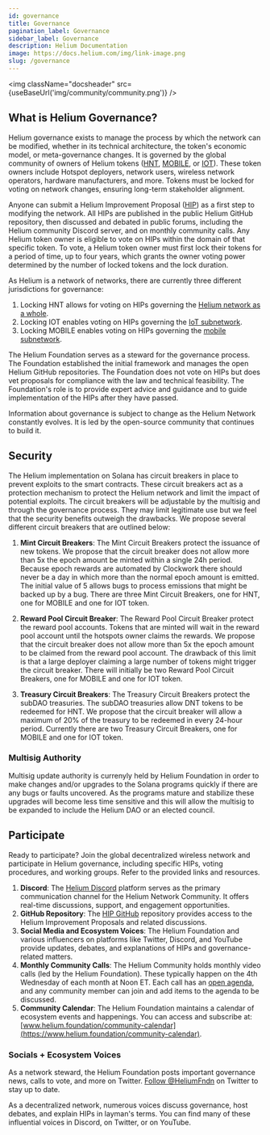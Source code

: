 ```yaml
---
id: governance
title: Governance
pagination_label: Governance
sidebar_label: Governance
description: Helium Documentation
image: https://docs.helium.com/img/link-image.png
slug: /governance
---
```



<img className="docsheader" src={useBaseUrl('img/community/community.png')} />

## What is Helium Governance?

Helium governance exists to manage the process by which the network can be modified, whether in its
technical architecture, the token's economic model, or meta-governance changes. It is governed by
the global community of owners of Helium tokens ([HNT](/tokens/hnt-token),
[MOBILE](/tokens/mobile-token), or [IOT](/tokens/iot-token)). These token owners include Hotspot
deployers, network users, wireless network operators, hardware manufacturers, and more. Tokens must
be locked for voting on network changes, ensuring long-term stakeholder alignment.

Anyone can submit a Helium Improvement Proposal ([HIP](/governance/hip)) as a first step to
modifying the network. All HIPs are published in the public Helium GitHub repository, then discussed
and debated in public forums, including the Helium community Discord server, and on monthly
community calls. Any Helium token owner is eligible to vote on HIPs within the domain of that
specific token. To vote, a Helium token owner must first lock their tokens for a period of time, up
to four years, which grants the owner voting power determined by the number of locked tokens and the
lock duration.

As Helium is a network of networks, there are currently three different jurisdictions for
governance:

1. Locking HNT allows for voting on HIPs governing the <u>Helium network as a whole</u>.
1. Locking IOT enables voting on HIPs governing the <u>IoT subnetwork</u>.
1. Locking MOBILE enables voting on HIPs governing the <u>mobile subnetwork</u>.

The Helium Foundation serves as a steward for the governance process. The Foundation established the
initial framework and manages the open Helium GitHub repositories. The Foundation does not vote on
HIPs but does vet proposals for compliance with the law and technical feasibility. The Foundation's
role is to provide expert advice and guidance and to guide implementation of the HIPs after they
have passed.

Information about governance is subject to change as the Helium Network constantly evolves. It is
led by the open-source community that continues to build it.

## Security

The Helium implementation on Solana has circuit breakers in place to prevent exploits to the smart
contracts. These circuit breakers act as a protection mechanism to protect the Helium network and
limit the impact of potential exploits. The circuit breakers will be adjustable by the multisig and
through the governance process. They may limit legitimate use but we feel that the security benefits
outweigh the drawbacks. We propose several different circuit breakers that are outlined below: 

1. **Mint Circuit Breakers**: The Mint Circuit Breakers protect the issuance of new tokens. We
propose that the circuit breaker does not allow more than 5x the epoch amount be minted within a
single 24h period. Because epoch rewards are automated by Clockwork there should never be a day in
which more than the normal epoch amount is emitted. The initial value of 5 allows bugs to process
emissions that might be backed up by a bug. There are three Mint Circuit Breakers, one for HNT, one
for MOBILE and one for IOT token.

2. **Reward Pool Circuit Breaker**: The Reward Pool Circuit Breaker protect the reward pool accounts.
Tokens that are minted will wait in the reward pool account until the hotspots owner claims the
rewards. We propose that the circuit breaker does not allow more than 5x the epoch amount to be
claimed from the reward pool account. The drawback of this limit is that a large deployer claiming a
large number of tokens might trigger the circuit breaker. There will initially be two Reward Pool
Circuit Breakers, one for MOBILE and one for IOT token.

3. **Treasury Circuit Breakers**: The Treasury Circuit Breakers protect the subDAO treasuries. The
subDAO treasuries allow DNT tokens to be redeemed for HNT. We propose that the circuit breaker will
allow a maximum of 20% of the treasury to be redeemed in every 24-hour period. Currently there are
two Treasury Circuit Breakers, one for MOBILE and one for IOT token.

### Multisig Authority

Multisig update authority is currenyly held by Helium Foundation in order to make changes and/or
upgrades to the Solana programs quickly if there are any bugs or faults uncovered. As the programs
mature and stabilize these upgrades will become less time sensitive and this will allow the multisig
to be expanded to include the Helium DAO or an elected council.

## Participate

Ready to participate? Join the global decentralized wireless network and participate in Helium
governance, including specific HIPs, voting procedures, and working groups. Refer to the provided
links and resources.

1. **Discord**: The [Helium Discord](https://discord.gg/helium) platform serves as the primary
   communication channel for the Helium Network Community. It offers real-time discussions, support,
   and engagement opportunities.
2. **GitHub Repository**: The [HIP GitHub](https://github.com/helium/HIP) repository provides access
   to the Helium Improvement Proposals and related discussions.
3. **Social Media and Ecosystem Voices**: The Helium Foundation and various influencers on platforms
   like Twitter, Discord, and YouTube provide updates, debates, and explanations of HIPs and
   governance-related matters.
4. **Monthly Community Calls**: The Helium Community holds monthly video calls (led by the Helium
   Foundation). These typically happen on the 4th Wednesday of each month at Noon ET. Each call has
   an [open agenda](https://www.helium.foundation/community-call), and any community member can join
   and add items to the agenda to be discussed.
5. **Community Calendar**: The Helium Foundation maintains a calendar of ecosystem events and
   happenings. You can access and subscribe at:
   [www.helium.foundation/community-calendar](https://www.helium.foundation/community-calendar).

### Socials + Ecosystem Voices

As a network steward, the Helium Foundation posts important governance news, calls to vote, and more
on Twitter. [Follow @HeliumFndn](https://twitter.com/HeliumFndn) on Twitter to stay up to date.

As a decentralized network, numerous voices discuss governance, host debates, and explain HIPs in
layman's terms. You can find many of these influential voices in Discord, on Twitter, or on YouTube.
